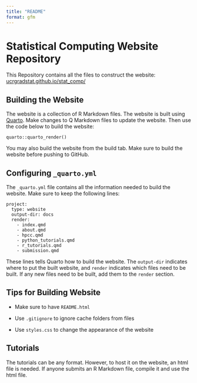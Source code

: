 ```yaml
---
title: "README"
format: gfm
---
```


# Statistical Computing Website Repository

This Repository contains all the files to construct the website: [ucrgradstat.github.io/stat_comp/](https://ucrgradstat.github.io/stat_comp/)

## Building the Website

The website is a collection of R Markdown files. The website is built using [Quarto](quarto.org). Make changes to Q Markdown files to update the website. Then use the code below to build the website:

    quarto::quarto_render()

You may also build the website from the build tab. Make sure to build the website before pushing to GitHub.

## Configuring `_quarto.yml`

The `_quarto.yml` file contains all the information needed to build the website. Make sure to keep the following lines:

    project:
      type: website
      output-dir: docs
      render: 
        - index.qmd
        - about.qmd
        - hpcc.qmd
        - python_tutorials.qmd
        - r_tutorials.qmd
        - submission.qmd

These lines tells Quarto how to build the website. The `output-dir` indicates where to put the built website, and `render` indicates which files need to be built. If any new files need to be built, add them to the `render` section.

## Tips for Building Website

-   Make sure to have `README.html`

-   Use `.gitignore` to ignore cache folders from files

-   Use `styles.css` to change the appearance of the website

## Tutorials

The tutorials can be any format. However, to host it on the website, an html file is needed. If anyone submits an R Markdown file, compile it and use the html file.
